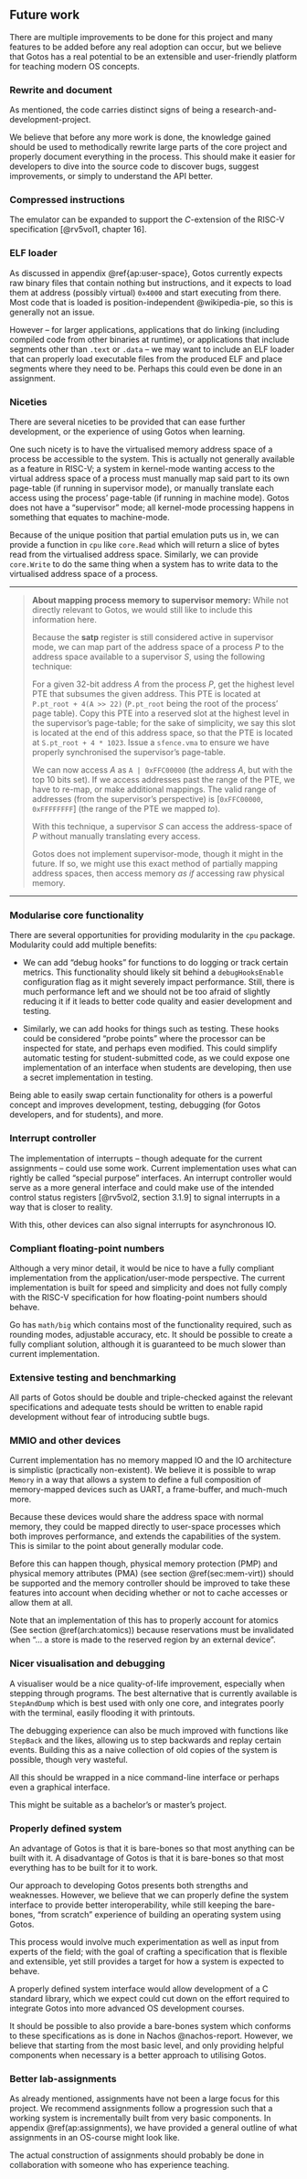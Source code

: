## Future work

There are multiple improvements to be done for this project and many features to be added before any real adoption can occur, but we believe that Gotos has a real potential to be an extensible and user-friendly platform for teaching modern OS concepts.

### Rewrite and document

As mentioned, the code carries distinct signs of being a research-and-development-project.

We believe that before any more work is done, the knowledge gained should be used to methodically rewrite large parts of the core project and properly document everything in the process.
This should make it easier for developers to dive into the source code to discover bugs, suggest improvements, or simply to understand the API better.

### Compressed instructions

The emulator can be expanded to support the *C*-extension of the RISC-V specification\ [@rv5vol1, chapter 16].

### ELF loader

As discussed in appendix\ \@ref{ap:user-space}, Gotos currently expects raw binary files that contain nothing but instructions, and it expects to load them at address (possibly virtual) `0x4000` and start executing from there.
Most code that is loaded is position-independent\ @wikipedia-pie, so this is generally not an issue.

However -- for larger applications, applications that do linking (including compiled code from other binaries at runtime), or applications that include segments other than `.text` or `.data` -- we may want to include an ELF loader that can properly load executable files from the produced ELF and place segments where they need to be.
Perhaps this could even be done in an assignment.

### Niceties

There are several niceties to be provided that can ease further development, or the experience of using Gotos when learning.

One such nicety is to have the virtualised memory address space of a process be accessible to the system.
This is actually not generally available as a feature in RISC-V; a system in kernel-mode wanting access to the virtual address space of a process must manually map said part to its own page-table (if running in supervisor mode), or manually translate each access using the process' page-table (if running in machine mode).
Gotos does not have a "supervisor" mode; all kernel-mode processing happens in something that equates to machine-mode.

Because of the unique position that partial emulation puts us in, we can provide a function in `cpu` like `core.Read` which will return a slice of bytes read from the virtualised address space.
Similarly, we can provide `core.Write` to do the same thing when a system has to write data to the virtualised address space of a process.

---

> **About mapping process memory to supervisor memory:**
> While not directly relevant to Gotos, we would still like to include this information here.
>
> Because the **satp** register is still considered active in supervisor mode, we can map part of the address space of a process *P* to the address space available to a supervisor *S*, using the following technique:
>
> For a given 32-bit address *A* from the process *P*, get the highest level PTE that subsumes the given address.
> This PTE is located at `P.pt_root + 4(A >> 22)` (`P.pt_root` being the root of the process' page table).
> Copy this PTE into a reserved slot at the highest level in the supervisor's page-table; for the sake of simplicity, we say this slot is located at the end of this address space, so that the PTE is located at `S.pt_root + 4 * 1023`.
> Issue a `sfence.vma` to ensure we have properly synchronised the supervisor's page-table.
>
> We can now access *A* as `A | 0xFFC00000` (the address *A*, but with the top 10 bits set).
> If we access addresses past the range of the PTE, we have to re-map, or make additional mappings.
> The valid range of addresses (from the supervisor's perspective) is [`0xFFC00000`, `0xFFFFFFFF`] (the range of the PTE we mapped *to*).
>
> With this technique, a supervisor *S* can access the address-space of *P* without manually translating every access.
>
> Gotos does not implement supervisor-mode, though it might in the future.
> If so, we might use this exact method of partially mapping address spaces, then access memory *as if* accessing raw physical memory.

---

### Modularise core functionality

There are several opportunities for providing modularity in the `cpu` package.
Modularity could add multiple benefits:

- We can add "debug hooks" for functions to do logging or track certain metrics.
  This functionality should likely sit behind a `debugHooksEnable` configuration flag as it might severely impact performance.
  Still, there is much performance left and we should not be too afraid of slightly reducing it if it leads to better code quality and easier development and testing.

- Similarly, we can add hooks for things such as testing.
  These hooks could be considered "probe points" where the processor can be inspected for state, and perhaps even modified.
  This could simplify automatic testing for student-submitted code, as we could expose one implementation of an interface when students are developing, then use a secret implementation in testing.

Being able to easily swap certain functionality for others is a powerful concept and improves development, testing, debugging (for Gotos developers, and for students), and more.

### Interrupt controller

The implementation of interrupts -- though adequate for the current assignments -- could use some work.
Current implementation uses what can rightly be called "special purpose" interfaces.
An interrupt controller would serve as a more general interface and could make use of the intended control status registers\ [@rv5vol2, section 3.1.9] to signal interrupts in a way that is closer to reality.

With this, other devices can also signal interrupts for asynchronous IO.

### Compliant floating-point numbers

Although a very minor detail, it would be nice to have a fully compliant implementation from the application/user-mode perspective.
The current implementation is built for speed and simplicity and does not fully comply with the RISC-V specification for how floating-point numbers should behave.

Go has `math/big` which contains most of the functionality required, such as rounding modes, adjustable accuracy, etc.
It should be possible to create a fully compliant solution, although it is guaranteed to be much slower than current implementation.

### Extensive testing and benchmarking

All parts of Gotos should be double and triple-checked against the relevant specifications and adequate tests should be written to enable rapid development without fear of introducing subtle bugs.

### MMIO and other devices

Current implementation has no memory mapped IO and the IO architecture is simplistic (practically non-existent).
We believe it is possible to wrap `Memory` in a way that allows a system to define a full composition of memory-mapped devices such as UART, a frame-buffer, and much-much more.

Because these devices would share the address space with normal memory, they could be mapped directly to user-space processes which both improves performance, and extends the capabilities of the system.
This is similar to the point about generally modular code.

Before this can happen though, physical memory protection (PMP) and physical memory attributes (PMA) (see section\ \@ref(sec:mem-virt)) should be supported and the memory controller should be improved to take these features into account when deciding whether or not to cache accesses or allow them at all.

Note that an implementation of this has to properly account for atomics (See section \@ref(arch:atomics)) because reservations must be invalidated when "... a store is made to the reserved region by an external device".

### Nicer visualisation and debugging

A visualiser would be a nice quality-of-life improvement, especially when stepping through programs.
The best alternative that is currently available is `StepAndDump` which is best used with only one core, and integrates poorly with the terminal, easily flooding it with printouts.

The debugging experience can also be much improved with functions like `StepBack` and the likes, allowing us to step backwards and replay certain events.
Building this as a naive collection of old copies of the system is possible, though very wasteful.

All this should be wrapped in a nice command-line interface or perhaps even a graphical interface.

This might be suitable as a bachelor's or master's project.

### Properly defined system

An advantage of Gotos is that it is bare-bones so that most anything can be built with it.
A disadvantage of Gotos is that it is bare-bones so that most everything has to be built for it to work.

Our approach to developing Gotos presents both strengths and weaknesses.
However, we believe that we can properly define the system interface to provide better interoperability, while still keeping the bare-bones, "from scratch" experience of building an operating system using Gotos.

This process would involve much experimentation as well as input from experts of the field; with the goal of crafting a specification that is flexible and extensible, yet still provides a target for how a system is expected to behave.

A properly defined system interface would allow development of a C standard library, which we expect could cut down on the effort required to integrate Gotos into more advanced OS development courses.

It should be possible to also provide a bare-bones system which conforms to these specifications as is done in Nachos\ @nachos-report.
However, we believe that starting from the most basic level, and only providing helpful components when necessary is a better approach to utilising Gotos.

### Better lab-assignments

As already mentioned, assignments have not been a large focus for this project.
We recommend assignments follow a progression such that a working system is incrementally built from very basic components.
In appendix \@ref(ap:assignments), we have provided a general outline of what assignments in an OS-course might look like.

The actual construction of assignments should probably be done in collaboration with someone who has experience teaching.
